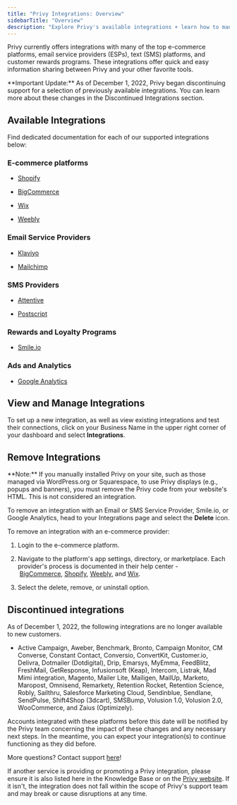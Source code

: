 ```yaml
---
title: "Privy Integrations: Overview"
sidebarTitle: "Overview"
description: "Explore Privy's available integrations + learn how to manage them."
---
```


Privy currently offers integrations with many of the top e-commerce platforms, email service providers (ESPs), text (SMS) platforms, and customer rewards programs. These integrations offer quick and easy information sharing between Privy and your other favorite tools. 

<Note>
  **Important Update:** As of December 1, 2022, Privy began discontinuing support for a selection of previously available integrations. You can learn more about these changes in the Discontinued Integrations section. 
</Note>

## Available Integrations

Find dedicated documentation for each of our supported integrations below:

### <Icon icon="globe" /> E-commerce platforms

* [Shopify](https://privy.mintlify.app/docs/learn/integrations/shopify)

* [BigCommerce](https://privy.mintlify.app/docs/learn/integrations/bigcommerce)

* [Wix](https://privy.mintlify.app/docs/learn/integrations/wix)

* [Weebly](https://privy.mintlify.app/docs/learn/integrations/weebly)

### <Icon icon="envelope" /> Email Service Providers

* [Klaviyo](https://privy.mintlify.app/docs/learn/integrations/klaviyo)

* [Mailchimp](https://privy.mintlify.app/docs/learn/integrations/mailchimp)

### <Icon icon="mobile" /> SMS Providers

* [Attentive](https://privy.mintlify.app/docs/learn/integrations/attentive)

* [Postscript](https://privy.mintlify.app/docs/learn/integrations/postscript)

### <Icon icon="gift" /> Rewards and Loyalty Programs

* [Smile.io](https://privy.mintlify.app/docs/learn/integrations/smile)

### <Icon icon="rectangle-ad" /> Ads and Analytics

* [Google Analytics](https://privy.mintlify.app/docs/learn/integrations/enable-google-analytics)

## View and Manage Integrations

To set up a new integration, as well as view existing integrations and test their connections, click on your Business Name in the upper right corner of your dashboard and select **Integrations**.

## Remove Integrations

<Warning>
  **Note:** If you manually installed Privy on your site, such as those managed via WordPress.org or Squarespace, to use Privy displays (e.g., popups and banners), you must remove the Privy code from your website's HTML. This is not considered an integration. 
</Warning>

To remove an integration with an Email or SMS Service Provider, Smile.io, or Google Analytics, head to your Integrations page and select the **Delete** icon.



To remove an integration with an e-commerce provider:

1. Login to the e-commerce platform. 

2. Navigate to the platform's app settings, directory, or marketplace. Each provider's process is documented in their help center - [BigCommerce](https://support.bigcommerce.com/), [Shopify](https://help.shopify.com/), [Weebly](https://www.weebly.com/app/help), and [Wix](https://support.wix.com/). 

3. Select the delete, remove, or uninstall option. 



## Discontinued integrations

As of December 1, 2022, the following integrations are no longer available to new customers.

* Active Campaign, Aweber, Benchmark, Bronto, Campaign Monitor, CM Converse, Constant Contact, Conversio, ConvertKit, Customer.io, Delivra, Dotmailer (Dotdigital), Drip, Emarsys, MyEmma, FeedBlitz, FreshMail, GetResponse, Infusionsoft (Keap), Intercom, Listrak, Mad Mimi integration, Magento, Mailer Lite, Mailigen, MailUp, Marketo, Maropost, Omnisend, Remarkety, Retention Rocket, Retention Science, Robly, Sailthru, Salesforce Marketing Cloud, Sendinblue, Sendlane, SendPulse, Shift4Shop (3dcart), SMSBump, Volusion 1.0, Volusion 2.0, WooCommerce, and Zaius (Optimizely). 

Accounts integrated with these platforms before this date will be notified by the Privy team concerning the impact of these changes and any necessary next steps. In the meantime, you can expect your integration(s) to continue functioning as they did before. 

More questions? Contact support [here](mailto:support@privy.com)! 

If another service is providing or promoting a Privy integration, please ensure it is also listed here in the Knowledge Base or on the [Privy website](https://www.privy.com/integrations). If it isn't, the integration does not fall within the scope of Privy's support team and may break or cause disruptions at any time.